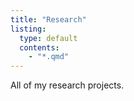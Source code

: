 ```yaml
---
title: "Research"
listing:
  type: default
  contents:
    - "*.qmd"
---
```


All of my research projects.
